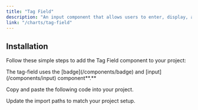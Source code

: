 ```yaml
---
title: "Tag Field"
description: "An input component that allows users to enter, display, and manage multiple tags or keywords dynamically."
link: "/charts/tag-field"
---
```


<ComponentPreview name="tag-field-demo" />

## Installation

Follow these simple steps to add the Tag Field component to your project:

<Steps>

<Step>
    The tag-field uses the [badge](/components/badge) and
    [input](/components/input) component**.**
</Step>

<Step>Copy and paste the following code into your project.</Step>

<CollapsibleSource name="tag-field" path="components/ui/tag-field.tsx" />

<Step>Update the import paths to match your project setup.</Step>

</Steps>
